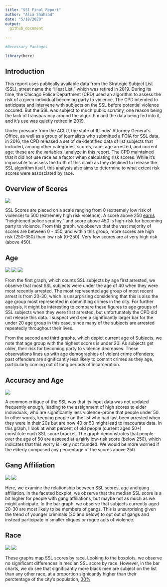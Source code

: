 ```yaml
---
title: "SSl Final Report"
author: "Alia Shahzad"
date: "5/18/2020"
output:
  github_document
    
---
```


```r
#Necessary Packages

library(here)

```

## Introduction

This report uses  publically available data from the Strategic Subject List (SSL), street name the "Heat List," which was retired in 2019. During its time, the Chicago Police Department (CPD) used an algorithm to assess the risk of a given individual becoming party to violence. The CPD intended to anticipate and intervene with subjects on the SSL before potential violence occured. But the SSL was subject to much public scrutiny, one reason being the lack of transparancy around the algorithm and the data being fed into it, and it's use was quietly retired in 2019.

Under pressure from the ACLU, the state of ILlinois' Attorney General's Office, as well as a group of journalists who submitted a FOIA for SSL data, in 2016, the CPD released a set of de-identified data of list subjects that included, among other categories, scores, race, age arrested, and current age; these are the variables I analyze in this report. The CPD [maintained](https://chicagounbound.uchicago.edu/cgi/viewcontent.cgi?article=1636&context=uclf) that it did not use race as a factor when calculating risk scores. While it's impossible to assess the truth of this claim as they declined to release the SSL algorithm itself, this analysis also aims to determine to what extent risk scores were assosciated by race. 

## Overview of Scores

![](images/ssl scores overview graph-1.png)

SSL Scores are placed on a scale ranging from 0 (extremely low risk of violence) to 500 (extremely high risk violence). A score above 250 [earns](https://medium.com/equal-future/how-strategic-is-chicagos-strategic-subjects-list-upturn-investigates-9e5b4b235a7c) "heightened police scrutiny," and score above 450 is high-risk for becoming party to violence. From this graph, we observe that the vast majority of scores are between 0 - 450, and within this group, more scores are high risk (250-350) than low risk (0-250). Very few scores are at very high risk (above 450).

## Age

![](images/scores by age-1.png)
![](images/ssl scores by age group-1.png)
![](images/ssl scores by age group-2.png)

From the first graph, which counts SSL subjects by age first arrested, we observe that most SSL subjects were under the age of 40 when they were most recently arrested. The most represented age group of most recent arrest is from 20-30, which is unsurprising considering that this is also the age group most represented in committing crimes in the city. For further analysis, it might be interesting to compare these figures to age groups of SSL subjects when they were first arrested, but unfortunately the CPD did not release this data. I suspect we'd see a significantly larger bar for the under 20 age group in this case, since many of the subjects are arrested repeatedly throughout their lives. 

From the second and third graphs, which depict current age of Subjects, we note that age group with the highest scores is under 20! As subjects get older, their risk for becoming party to violence decreases. These observations lines up with age demographics of violent crime offenders; past offenders are significantly less likely to commit crimes as they age, particularly coming out of long periods of incarceration.

## Accuracy and Age

![](images/oldies visualization-1.png)

A common critique of the SSL was that its input data was not updated frequently enough, leading to the assignment of high scores to elder individuals, who are significantly less violence-prone that people under 50. In other words, keeping people on the list who had last been arrested when they were in their 20s but are now 40 or 50 might lead to inaccurate data. In this graph, I look at what percent of old people (current aged 50+) constitute each SSL score bracket. The graph demonstrates that people over the age of 50 are assesed at a fairly low-risk score (below 250), which indicates that this worry is likely not founded. We would be more worried if the elderly composed any percentage of the scores above 250.

## Gang Affiliation

![](images/age & gang affiliation-2.png)
![](images/age & gang affiliation-1.png)

Here, we examine the relationship between SSL scores, age and gang affiliation. In the faceted boxplot, we observe that the median SSL score is a bit higher for people with gang affiliations, but maybe not as much as we might anticipate. In the bar graph, we observe that subjects currently aged 20-30 are most likely to be members of gangs. This is unsurprising given the trend of younger criminals (20 and below) to opt out of gangs and instead participate in smaller cliques or rogue acts of violence.

## Race

![](images/by race-1.png)
![](images/by race-2.png)

These graphs map SSL scores by race. Looking to the boxplots, we observe no significant differences in median SSL score by race. However, in the bar charts, we do see that significantly more black men are subject on the list than any other race, at a proportion signicantly higher than their perctentage of the city's population, [30%](https://www.census.gov/quickfacts/chicagocityillinois). 


